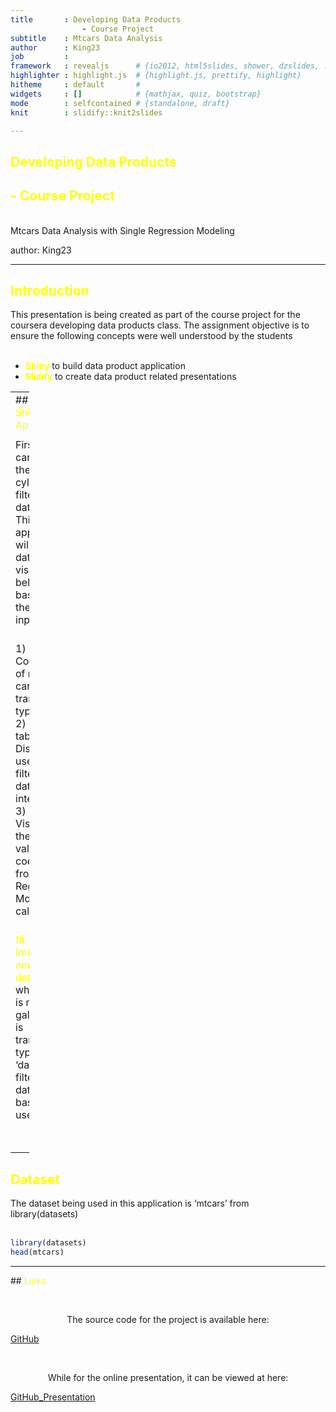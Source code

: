```yaml
---
title       : Developing Data Products 
                - Course Project  
subtitle    : Mtcars Data Analysis
author      : King23
job         : 
framework   : revealjs      # {io2012, html5slides, shower, dzslides, ...}
highlighter : highlight.js  # {highlight.js, prettify, highlight}
hitheme     : default       # 
widgets     : []            # {mathjax, quiz, bootstrap}
mode        : selfcontained # {standalone, draft}
knit        : slidify::knit2slides

---
```



## <font color="yellow">Developing Data Products 
## - Course Project </font>
<br>
Mtcars Data Analysis with Single Regression Modeling

author: King23


---

## <font color="yellow">Introduction</font>

<p style="text-align: left;" markdown="1">
This presentation is being created as part of the course project for the coursera developing data products class. The assignment objective is to ensure the following concepts were well understood by the students 
<br><br> </p>  


+ <font color="yellow">**Shiny**</font> to build data product application  
+ <font color="yellow">**Slidify**</font> to create data product related presentations

---
## <font color="yellow">The Shiny Application</font>  

<p style="text-align: left;" markdown="1">
This shiny application is simply use the mtcars dataset from library(dataset) in R and build a data visualization to users.  <br><br>

First, user can select the type of cylinder to filter the dataset. This application will provide data visualization below based on the user's input.  <br><br>

1) boxplot    - Comparison of mpg by car's tranmission type <br>
2) data table - Display user's filtered dataset interactively  <br>
3) ggplot     - Visualize the Estimate value of coefficient from Single Regreesion Model calculation  <br><br>

<font color="yellow">fit <- lm(mpg ~ am , data = dat1) </font> <br>
where 'mpg' is mile per gallon, 'am' is tranmission type and 'dat1' if filtered dataset based on user input.


<br><br> </p>

---

## <font color="yellow">Dataset</font>
<p style="text-align: left;" markdown="1">
The dataset being used in this application is 'mtcars' from  
library(datasets) <br><br> </p>  

```r
library(datasets)
head(mtcars)

```

---

## <font color="yellow">Links</font></p>  
<br>
<p style="text-align: center;" markdown="1">
The source code for the project is available here: </p> [GitHub](https://github.com/King23/DevDataProducts/tree/master)  

<br>

<p style="text-align: center;" markdown="1">
While for the online presentation, it can be viewed at here:</p> [GitHub_Presentation](http://king23.github.io/DevDataProducts/presentation/index.html)  
 
